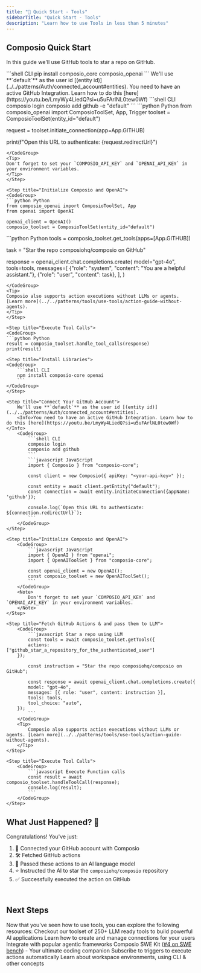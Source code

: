 ```yaml
---
title: "🚀 Quick Start - Tools"
sidebarTitle: "Quick Start - Tools"
description: "Learn how to use Tools in less than 5 minutes"
---
```


## Composio Quick Start
In this guide we'll use GitHub tools to star a repo on GitHub.

<Tabs>
<Tab title="Python">
<Steps>

<Step title="Install Libraries">
<CodeGroup>
```shell CLI
pip install composio_core composio_openai
```
</CodeGroup>

</Step>

<Step title="Connect Your GitHub Account">
We'll use **`default`** as the user id [(entity id)](../../patterns/Auth/connected_account#entities).
<Info>You need to have an active GitHub Integration. Learn how to do this [here](https://youtu.be/LmyWy4LiedQ?si=u5uFArlNL0tew0Wf)</Info>
<CodeGroup>
```shell CLI
composio login 
composio add github -e "default"
```
```python Python
from composio_openai import ComposioToolSet, App, Trigger
toolset = ComposioToolSet(entity_id="default")

request = toolset.initiate_connection(app=App.GITHUB)

print(f"Open this URL to authenticate: {request.redirectUrl}")
```
</CodeGroup>
<Tip>
Don't forget to set your `COMPOSIO_API_KEY` and `OPENAI_API_KEY` in your environment variables.
</Tip>
</Step>

<Step title="Initialize Composio and OpenAI">
<CodeGroup>
```python Python
from composio_openai import ComposioToolSet, App
from openai import OpenAI

openai_client = OpenAI()
composio_toolset = ComposioToolSet(entity_id="default")
```
</CodeGroup>
</Step>

<Step title="Fetch Github Actions, and pass them to LLM">
<CodeGroup>
```python Python
tools = composio_toolset.get_tools(apps=[App.GITHUB])

task = "Star the repo composiohq/composio on GitHub"

response = openai_client.chat.completions.create(
    model="gpt-4o",
    tools=tools,
    messages=[
        {"role": "system", "content": "You are a helpful assistant."},
        {"role": "user", "content": task},
    ],
)
```
</CodeGroup>
<Tip>
Composio also supports action executions without LLMs or agents. [Learn more](../../patterns/tools/use-tools/action-guide-without-agents).
</Tip>
</Step>

<Step title="Execute Tool Calls">
<CodeGroup>
```python Python
result = composio_toolset.handle_tool_calls(response)
print(result)
```
</CodeGroup>
</Step>

</Steps>

</Tab>
<Tab title="Javascript">
<Steps>

    <Step title="Install Libraries">
    <CodeGroup>
        ```shell CLI
        npm install composio-core openai
        ```
    </CodeGroup>
    </Step>

    <Step title="Connect Your GitHub Account">
        We'll use **`default`** as the user id [(entity id)](../../patterns/Auth/connected_account#entities).
        <Info>You need to have an active GitHub Integration. Learn how to do this [here](https://youtu.be/LmyWy4LiedQ?si=u5uFArlNL0tew0Wf)</Info>
        <CodeGroup>
            ```shell CLI
            composio login
            composio add github
            ```
            ```javascript JavaScript
            import { Composio } from "composio-core";

            const client = new Composio({ apiKey: "<your-api-key>" });

            const entity = await client.getEntity("default");
            const connection = await entity.initiateConnection({appName: 'github'});

            console.log(`Open this URL to authenticate: ${connection.redirectUrl}`);
            ```
        </CodeGroup>
    </Step>

    <Step title="Initialize Composio and OpenAI">
        <CodeGroup>
            ```javascript JavaScript
            import { OpenAI } from "openai";
            import { OpenAIToolSet } from "composio-core";

            const openai_client = new OpenAI();
            const composio_toolset = new OpenAIToolSet();
            ```
        </CodeGroup>
        <Note>
            Don't forget to set your `COMPOSIO_API_KEY` and `OPENAI_API_KEY` in your environment variables.
        </Note>
    </Step>

    <Step title="Fetch GitHub Actions & and pass them to LLM">
        <CodeGroup>
            ```javascript Star a repo using LLM
            const tools = await composio_toolset.getTools({
            actions: ["github_star_a_repository_for_the_authenticated_user"]
        });

            const instruction = "Star the repo composiohq/composio on GitHub";

            const response = await openai_client.chat.completions.create({
            model: "gpt-4o",
            messages: [{ role: "user", content: instruction }],
            tools: tools,
            tool_choice: "auto",
        });
            ```
        </CodeGroup>
        <Tip>
            Composio also supports action executions without LLMs or agents. [Learn more](../../patterns/tools/use-tools/action-guide-without-agents).
        </Tip>
    </Step>

    <Step title="Execute Tool Calls">
        <CodeGroup>
            ```javascript Execute Function calls
            const result = await composio_toolset.handleToolCall(response);
            console.log(result);
            ```
        </CodeGroup>
    </Step>

</Steps>

</Tab>
</Tabs>


## What Just Happened? 🎉

Congratulations! You've just:

1. 🔐 Connected your GitHub account with Composio
2. 🛠 Fetched GitHub actions 
3. 🧠 Passed these actions to an AI language model
4. ⭐ Instructed the AI to star the `composiohq/composio` repository
5. ✅ Successfully executed the action on GitHub

<br/>

## Next Steps
Now that you've seen how to use tools, you can explore the following resources:
<CardGroup cols={2}>
<Card title="Tools" href="../../patterns/tools/what-are-tools">
Checkout our toolset of 250+ LLM ready tools to build powerful AI applications
</Card>
<Card title="Connections" href="patterns/Auth/connected_account">
Learn how to create and manage connections for your users
</Card>
<Card title="Compatible Agentic Frameworks" href="/framework/autogen">
Integrate with popular agentic frameworks
</Card>
<Card title="Kits" href="../../swekit/introduction">
Composio SWE Kit ([#4 on SWE bench](https://www.swebench.com)) - Your ultimate coding companion
</Card>
<Card title="Triggers" href="/patterns/triggers/triggers">
Subscribe to triggers to execute actions automatically
</Card>
<Card title="Other Concepts" href="../../introduction/foundations/components/workspace">
Learn about workspace environments, using CLI & other concepts
</Card>
</CardGroup>

